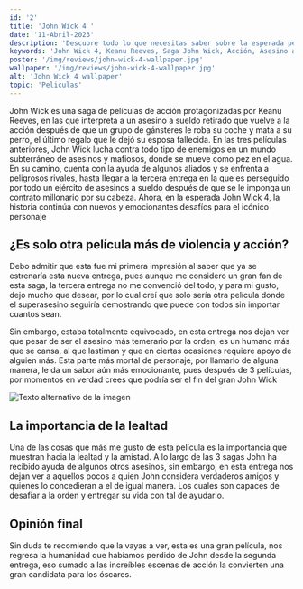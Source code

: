 ```yaml
---
id: '2'
title: 'John Wick 4 '
date: '11-Abril-2023'
description: 'Descubre todo lo que necesitas saber sobre la esperada película John Wick 4. En esta nueva entrega, Keanu Reeves regresa como el legendario asesino a sueldo para enfrentar nuevos y peligrosos desafíos en un mundo de intriga y violencia. En este post, te revelamos los detalles más importantes sobre el reparto, la trama, la fecha de estreno y mucho más. Además, te ofrecemos una revisión completa de las películas anteriores de la saga John Wick para que estés completamente preparado para la acción. ¡No te pierdas esta emocionante aventura y acompaña a John Wick en su última misión! Lee nuestro post ahora.'
keywords: 'John Wick 4, Keanu Reeves, Saga John Wick, Acción, Asesino a sueldo, Películas de acción, Fecha de estreno John Wick 4, Películas de Keanu Reeves, Tráiler John Wick 4, Novedades John Wick 4, Personajes John Wick 4, Análisis John Wick 4, Crítica John Wick 4, Películas de intriga, Películas de violencia, Cine de acción'
poster: '/img/reviews/john-wick-4-wallpaper.jpg'
wallpaper: '/img/reviews/john-wick-4-wallpaper.jpg'
alt: 'John Wick 4 wallpaper'
topic: 'Peliculas'
---
```


John Wick es una saga de películas de acción protagonizadas por Keanu Reeves, en las 
que interpreta a un asesino a sueldo retirado que vuelve a la acción después de que un 
grupo de gánsteres le roba su coche y mata a su perro, el último regalo que le dejó su 
esposa fallecida. En las tres películas anteriores, John Wick lucha contra todo tipo de 
enemigos en un mundo subterráneo de asesinos y mafiosos, donde se mueve como pez en el agua. 
En su camino, cuenta con la ayuda de algunos aliados y se enfrenta a peligrosos rivales, 
hasta llegar a la tercera entrega en la que es perseguido por todo un ejército de asesinos a 
sueldo después de que se le imponga un contrato millonario por su cabeza. Ahora, en la 
esperada John Wick 4, la historia continúa con nuevos y emocionantes desafíos para el icónico personaje

<h2>¿Es solo otra película más de violencia y acción?</h2> 

Debo admitir que esta fue mi primera impresión al saber que ya se estrenaría esta nueva 
entrega, pues aunque me considero un gran fan de esta saga, la tercera entrega no me convenció 
del todo, y para mi gusto, dejo mucho que desear, por lo cual creí que solo sería otra película
 donde el superasesino seguiría demostrando que puede con todos sin importar cuantos sean.

Sin embargo, estaba totalmente equivocado, en esta entrega nos dejan ver 
que pesar de ser el asesino más temerario por la orden, es un humano más que se cansa, al que 
lastiman y que en ciertas ocasiones requiere apoyo de alguien más. Esta parte más mortal de 
personaje, por llamarlo de alguna manera, le da un sabor aún más emocionante, pues después de 
3 películas, por momentos en verdad crees que podría ser el fin del gran John Wick

![Texto alternativo de la imagen](/img/reviews/john-wick-4-1.jpg)


<h2> La importancia de la lealtad </h2>

Una de las cosas que más me gusto de esta película es la importancia que muestran hacia la lealtad y la amistad.
A lo largo de las 3 sagas John ha recibido ayuda de algunos otros asesinos, sin embargo, en esta entrega nos dejan ver a 
aquellos pocos a quien John considera verdaderos amigos y quienes lo concedieran a el de igual manera. Los cuales son capaces de desafiar a la orden y 
entregar su vida con tal de ayudarlo.

<h2> Opinión final </h2>

Sin duda te recomiendo que la vayas a ver, esta es una gran película, nos regresa la humanidad
 que habíamos perdido de John desde la segunda entrega, eso sumado a las increíbles escenas de 
 acción la convierten una gran candidata para los óscares.